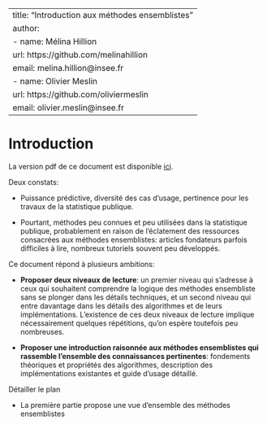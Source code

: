 
---
title: "Introduction aux méthodes ensemblistes"
author:
  - name: Mélina Hillion
    url: https://github.com/melinahillion
    email: melina.hillion@insee.fr
  - name: Olivier Meslin
    url: https://github.com/oliviermeslin
    email: olivier.meslin@insee.fr
---



# Introduction

::: {.content-visible when-format="html"}

La version pdf de ce document est disponible [ici](https://inseefrlab.github.io/DT_methodes_ensemblistes/pdf/dt_methodes_ensemblistes.pdf).

:::

Deux constats:

- Puissance prédictive, diversité des cas d'usage, pertinence pour les travaux de la statistique publique.

- Pourtant, méthodes peu connues et peu utilisées dans la statistique publique, probablement en raison de l'éclatement des ressources consacrées aux méthodes ensemblistes: articles fondateurs parfois difficiles à lire, nombreux tutoriels souvent peu développés. 

Ce document répond à plusieurs ambitions:

- __Proposer deux niveaux de lecture__: un premier niveau qui s'adresse à ceux qui souhaitent comprendre la logique des méthodes ensembliste sans se plonger dans les détails techniques, et un second niveau qui entre davantage dans les détails des algorithmes et de leurs implémentations. L'existence de ces deux niveaux de lecture implique nécessairement quelques répétitions, qu'on espère toutefois peu nombreuses.

- __Proposer une introduction raisonnée aux méthodes ensemblistes qui rassemble l'ensemble des connaissances pertinentes__: fondements théoriques et propriétés des algorithmes, description des implémentations existantes et guide d'usage détaillé.

Détailler le plan

- La première partie propose une vue d'ensemble des méthodes ensemblistes
